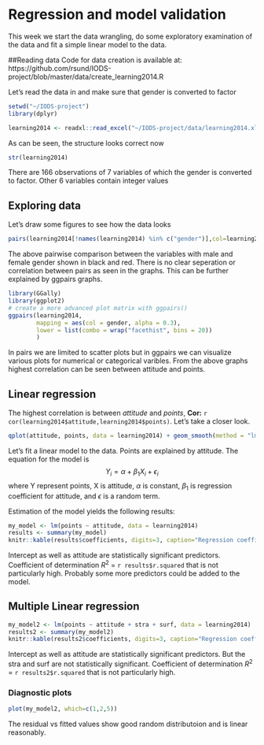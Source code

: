# Regression and model validation
This week we start the data wrangling, do some exploratory examination of the data and fit a simple linear model to the data.

##Reading data
Code for data creation is available at:
https://github.com/rsund/IODS-project/blob/master/data/create_learning2014.R

Let’s read the data in and make sure that gender is converted to factor

``` r
setwd("~/IODS-project")
library(dplyr)

learning2014 <- readxl::read_excel("~/IODS-project/data/learning2014.xlsx") %>% mutate_at(vars(gender), factor)
```
As can be seen, the structure looks correct now

``` r
str(learning2014)

```

There are 166 observations of 7 variables of which the gender is converted to factor. Other 6 variables contain integer values

## Exploring data

Let's draw some figures to see how the data looks
```r
pairs(learning2014[!names(learning2014) %in% c("gender")],col=learning2014$gender)
```

The above pairwise comparison between the variables with male and female gender shown in black and red. There is no clear seperation or correlation between pairs as seen in the graphs. This can be further explained by ggpairs graphs. 
```r
library(GGally)
library(ggplot2)
# create a more advanced plot matrix with ggpairs()
ggpairs(learning2014, 
        mapping = aes(col = gender, alpha = 0.3), 
        lower = list(combo = wrap("facethist", bins = 20))
        )
```

In pairs we are limited to scatter plots but in ggpairs we can visualize various plots for numerical or categorical varibles. From the above graphs highest correlation can be seen between attitude and points. 

## Linear regression

The highest correlation is between *attitude* and *points*, **Cor:** `r cor(learning2014$attitude,learning2014$points)`.
Let's take a closer look.

```r
qplot(attitude, points, data = learning2014) + geom_smooth(method = "lm")
```

Let's fit a linear model to the data. Points are explained by attitude.
The equation for the model is
$$
Y_i = \alpha + \beta_1 X_i + \epsilon_i
$$
where Y represent points, X is attitude, $\alpha$ is constant, $\beta_1$ is regression
coefficient for attitude, and $\epsilon$ is a random term.

Estimation of the model yields the following results:
```r
my_model <- lm(points ~ attitude, data = learning2014)
results <- summary(my_model)
knitr::kable(results$coefficients, digits=3, caption="Regression coefficients")
```

Intercept as well as attitude are statistically significant predictors. 
Coefficient of determination $R^2$ = `r results$r.squared` that is not particularly high.
Probably some more predictors could be added to the model.

## Multiple Linear regression

```r
my_model2 <- lm(points ~ attitude + stra + surf, data = learning2014)
results2 <- summary(my_model2)
knitr::kable(results2$coefficients, digits=3, caption="Regression coefficients2")
```

Intercept as well as attitude are statistically significant predictors. But the stra and surf are not statistically significant.
Coefficient of determination $R^2$ = `r results2$r.squared` that is not particularly high.

### Diagnostic plots
```r
plot(my_model2, which=c(1,2,5))
```

The residual vs fitted values show good random distributoion and is linear reasonably.


